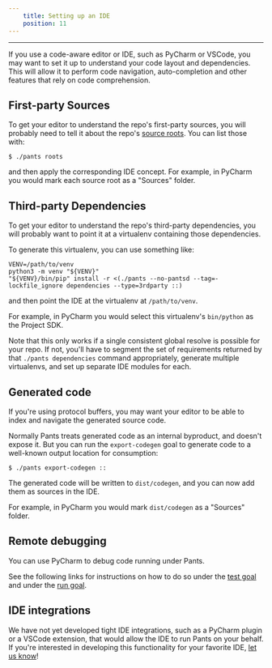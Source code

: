 ```yaml
---
    title: Setting up an IDE
    position: 11
---
```


---

If you use a code-aware editor or IDE, such as PyCharm or VSCode, you may want to set it up to understand your code layout and dependencies. This will allow it to perform code navigation, auto-completion and other features that rely on code comprehension.

## First-party Sources

To get your editor to understand the repo's first-party sources, you will probably need to tell it about the repo's [source roots](./key-concepts/source-roots.mdx). You can list those with:

```shell title="shell"
$ ./pants roots
```

and then apply the corresponding IDE concept. For example, in PyCharm you would mark each source root as a "Sources" folder.

## Third-party Dependencies

To get your editor to understand the repo's third-party dependencies, you will probably want to point it at a virtualenv containing those dependencies.

To generate this virtualenv, you can use something like:

```shell title="shell"
VENV=/path/to/venv
python3 -m venv "${VENV}"
"${VENV}/bin/pip" install -r <(./pants --no-pantsd --tag=-lockfile_ignore dependencies --type=3rdparty ::)
```

and then point the IDE at the virtualenv at `/path/to/venv`.

For example, in PyCharm you would select this virtualenv's `bin/python` as the Project SDK.

Note that this only works if a single consistent global resolve is possible for your repo. If not, you'll have to segment the set of requirements returned by that `./pants dependencies` command appropriately, generate multiple virtualenvs, and set up separate IDE modules for each.

## Generated code

If you're using protocol buffers, you may want your editor to be able to index and navigate the generated source code.

Normally Pants treats generated code as an internal byproduct, and doesn't expose it. But you can run the `export-codegen` goal to generate code to a well-known output location for consumption:

```shell title="shell"
$ ./pants export-codegen ::
```

The generated code will be written to `dist/codegen`, and you can now add them as sources in the IDE.

For example, in PyCharm you would mark `dist/codegen` as a "Sources" folder.

## Remote debugging

You can use PyCharm to debug code running under Pants.

See the following links for instructions on how to do so under the [test goal](../python/goals/test.mdx) and under the [run goal](../python/goals/run.mdx).

## IDE integrations

We have not yet developed tight IDE integrations, such as a PyCharm plugin or a VSCode extension, that would allow the IDE to run Pants on your behalf. If you're interested in developing this functionality for your favorite IDE, [let us know](/community/members)!
